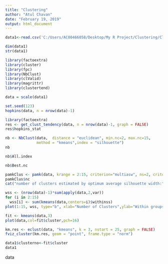 ---
title: "Clustering"
author: "Atul Chavan"
date: "February 19, 2019"
output: html_document
---
```{r}
data1<-read.csv('C:/Users/AC00466058/Desktop/My R Project/Clustering/Cluster.csv',sep=",")

```

```{r}
dim(data1)
str(data1)

```

```{r}
library(factoextra)
library(cluster)
library(fpc)
library(NbClust)
library(clValid)
library(magrittr)
library(clustertend)
```

```{r}
data = scale(data1) 
```


```{r}
set.seed(123)
hopkins(data, n = nrow(data)-1)
```
```{r}
library(factoextra)
res <- get_clust_tendency(data, n = nrow(data)-1, graph = FALSE)
res$hopkins_stat
```

```{r}
nb <- NbClust(data,  distance = "euclidean", min.nc=2, max.nc=15, 
              method = "kmeans",index = "silhouette")
nb
```


```{r}
nb$All.index
```
```{r}
nb$Best.nc
```
```{r}
pamkClus <- pamk(data, krange = 2:15, criterion="multiasw", ns=2, critout=TRUE)
pamkClus$nc
cat("number of clusters estimated by optimum average silhouette width:", pamkClus$nc, "\\\\n")

```
```{r}
wss <- (nrow(data)-1)*sum(apply(data,2,var))
for (i in 2:15) 
  wss[i] <- sum(kmeans(data,centers=i)$withinss)
plot(1:15, wss, type="b", xlab="Number of Clusters",ylab="Within groups sum of squares")

```

```{r}
fit <- kmeans(data,3)
plot(data,col=fit$cluster,pch=16) 
```

```{r}
km.res <- eclust(data, "kmeans", k = 3, nstart = 25, graph = FALSE)
fviz_cluster(km.res, geom = "point", frame.type = "norm")
```

```{r}
data1$clusterno<-fit$cluster
data1
```
data

